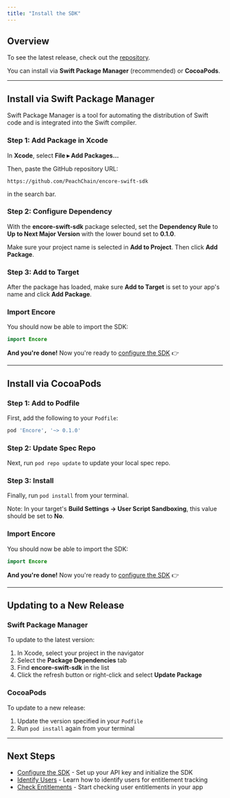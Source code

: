 ```yaml
---
title: "Install the SDK"
---
```


## Overview

To see the latest release, check out the [repository](https://github.com/your-org/encore-swift-sdk).

You can install via **Swift Package Manager** (recommended) or **CocoaPods**.

---

## Install via Swift Package Manager

Swift Package Manager is a tool for automating the distribution of Swift code and is integrated into the Swift compiler.

### Step 1: Add Package in Xcode

In **Xcode**, select **File ▸ Add Packages...**

Then, paste the GitHub repository URL:

```
https://github.com/PeachChain/encore-swift-sdk
```

in the search bar.

### Step 2: Configure Dependency

With the **encore-swift-sdk** package selected, set the **Dependency Rule** to **Up to Next Major Version** with the lower bound set to **0.1.0**.

Make sure your project name is selected in **Add to Project**. Then click **Add Package**.

### Step 3: Add to Target

After the package has loaded, make sure **Add to Target** is set to your app's name and click **Add Package**.

### Import Encore

You should now be able to import the SDK:

```swift
import Encore
```

**And you're done!** Now you're ready to [configure the SDK](./configure) 👉

---

## Install via CocoaPods

### Step 1: Add to Podfile

First, add the following to your `Podfile`:

```ruby
pod 'Encore', '~> 0.1.0'
```

### Step 2: Update Spec Repo

Next, run `pod repo update` to update your local spec repo.

### Step 3: Install

Finally, run `pod install` from your terminal.

Note: In your target's **Build Settings → User Script Sandboxing**, this value should be set to **No**.

### Import Encore

You should now be able to import the SDK:

```swift
import Encore
```

**And you're done!** Now you're ready to [configure the SDK](./configure) 👉

---

## Updating to a New Release

### Swift Package Manager

To update to the latest version:

1. In Xcode, select your project in the navigator
2. Select the **Package Dependencies** tab
3. Find **encore-swift-sdk** in the list
4. Click the refresh button or right-click and select **Update Package**

### CocoaPods

To update to a new release:

1. Update the version specified in your `Podfile`
2. Run `pod install` again from your terminal

---

## Next Steps

- [Configure the SDK](./configure) - Set up your API key and initialize the SDK
- [Identify Users](./user-management) - Learn how to identify users for entitlement tracking
- [Check Entitlements](./checking-entitlements) - Start checking user entitlements in your app
